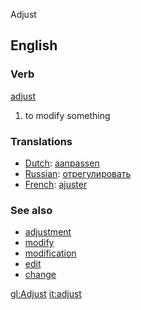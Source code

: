 Adjust 

==English==
===Verb===
[[adjust]]

# to modify something

===Translations===
*[[Dutch]]: [[aanpassen]]
*[[Russian]]: [[отрегулировать]]
*[[French]]: [[ajuster]]

===See also===
*[[adjustment]]
*[[modify]]
*[[modification]]
*[[edit]]
*[[change]]

[[gl:Adjust]]
[[it:adjust]]